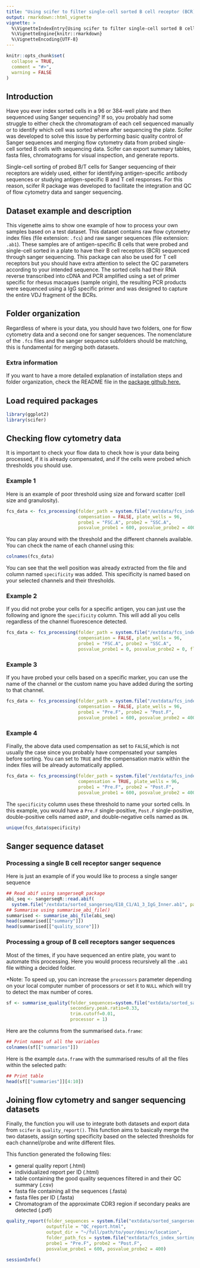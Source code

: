 ```yaml
---
title: "Using scifer to filter single-cell sorted B cell receptor (BCR) sanger sequences"
output: rmarkdown::html_vignette
vignette: >
  %\VignetteIndexEntry{Using scifer to filter single-cell sorted B cell receptor (BCR) sanger sequences}
  %\VignetteEngine{knitr::rmarkdown}
  %\VignetteEncoding{UTF-8}
---
```


```r
knitr::opts_chunk$set(
  collapse = TRUE,
  comment = "#>",
  warning = FALSE
)
```

## Introduction

Have you ever index sorted cells in a 96 or 384-well plate and then sequenced using Sanger sequencing? If so, you probably had some struggle to either check the chromatogram of each cell sequenced manually or to identify which cell was sorted where after sequencing the plate. Scifer was developed to solve this issue by performing basic quality control of Sanger sequences and merging flow cytometry data from probed single-cell sorted B cells with sequencing data. Scifer can export summary tables, fasta files, chromatograms for visual inspection, and generate reports.

Single-cell sorting of probed B/T cells for Sanger sequencing of their receptors are widely used, either for identifying antigen-specific antibody sequences or studying antigen-specific B and T cell responses. For this reason, scifer R package was developed to facilitate the integration and QC of flow cytometry data and sanger sequencing.

## Dataset example and description

This vigenette aims to show one example of how to process your own samples based on a test dataset. This dataset contains raw flow cytometry index files (file extension: `.fcs`) and raw sanger sequences (file extension: `.ab1`). These samples are of antigen-specific B cells that were probed and single-cell sorted in a plate to have their B cell receptors (BCR) sequenced through sanger sequencing. This package can also be used for T cell receptors but you should have extra attention to select the QC parameters according to your intended sequence. The sorted cells had their RNA reverse transcribed into cDNA and PCR amplified using a set of primer specific for rhesus macaques (sample origin), the resulting PCR products were sequenced using a IgG specific primer and was designed to capture the entire VDJ fragment of the BCRs.

## Folder organization

Regardless of where is your data, you should have two folders, one for flow cytometry data and a second one for sanger sequences. The nomenclature of the `.fcs` files and the sanger sequence subfolders should be matching, this is fundamental for merging both datasets.

### Extra information

If you want to have a more detailed explanation of installation steps and folder organization, check the README file in the [package github here.](https://github.com/rodrigarc/scifer)

## Load required packages

```r
library(ggplot2)
library(scifer)
```

## Checking flow cytometry data

It is important to check your flow data to check how is your data being processed, if it is already compensated, and if the cells were probed which thresholds you should use.

### Example 1

Here is an example of poor threshold using size and forward scatter (cell size and granulosity).

```r
fcs_data <- fcs_processing(folder_path = system.file("/extdata/fcs_index_sorting",package = "scifer"),
                           compensation = FALSE, plate_wells = 96,
                           probe1 = "FSC.A", probe2 = "SSC.A",
                           posvalue_probe1 = 600, posvalue_probe2 = 400, flow_plot = TRUE)
```

You can play around with the threshold and the different channels available. You can check the name of each channel using this:

```r
colnames(fcs_data)
```

You can see that the well position was already extracted from the file and column named `specificity` was added. This specificity is named based on your selected channels and their thresholds.

### Example 2

If you did not probe your cells for a specific antigen, you can just use the following and ignore the `specificity` column. This will add all you cells regardless of the channel fluorescence detected.

```r
fcs_data <- fcs_processing(folder_path = system.file("/extdata/fcs_index_sorting",package = "scifer"),
                           compensation = FALSE, plate_wells = 96,
                           probe1 = "FSC.A", probe2 = "SSC.A",
                           posvalue_probe1 = 0, posvalue_probe2 = 0, flow_plot = TRUE)
```

### Example 3

If you have probed your cells based on a specific marker, you can use the name of the channel or the custom name you have added during the sorting to that channel.

```r
fcs_data <- fcs_processing(folder_path = system.file("/extdata/fcs_index_sorting",package = "scifer"),
                           compensation = FALSE, plate_wells = 96,
                           probe1 = "Pre.F", probe2 = "Post.F",
                           posvalue_probe1 = 600, posvalue_probe2 = 400, flow_plot = TRUE)
```

### Example 4

Finally, the above data used compensation as set to `FALSE`,which is not usually the case since you probably have compensated your samples before sorting. You can set to `TRUE` and the compensation matrix within the index files will be already automatically applied.

```r
fcs_data <- fcs_processing(folder_path = system.file("/extdata/fcs_index_sorting",package = "scifer"),
                           compensation = TRUE, plate_wells = 96,
                           probe1 = "Pre.F", probe2 = "Post.F",
                           posvalue_probe1 = 600, posvalue_probe2 = 400, flow_plot = TRUE)
```

The `specificity` column uses these threshold to name your sorted cells. In this example, you would have a `Pre.F` single-positive, `Post.F` single-positive, double-positive cells named as`DP`, and double-negative cells named as `DN`. 

```r
unique(fcs_data$specificity)
```

## Sanger sequence dataset

### Processing a single B cell receptor sanger sequence 

Here is just an example of if you would like to process a single sanger sequence

```r
## Read abif using sangerseqR package
abi_seq <- sangerseqR::read.abif(
  system.file("/extdata/sorted_sangerseq/E18_C1/A1_3_IgG_Inner.ab1", package="scifer"))
## Summarise using summarise_abi_file()
summarised <- summarise_abi_file(abi_seq)
head(summarised[["summary"]])
head(summarised[["quality_score"]])
```

### Processing a group of B cell receptors sanger sequences

Most of the times, if you have sequenced an entire plate, you want to automate this processing. 
Here you would process recursively all the `.ab1` file withing a decided folder.

*Note: To speed up, you can increase the `processors` parameter depending on your local computer number of processors or set it to `NULL` which will try to detect the max number of cores.

```r

sf <- summarise_quality(folder_sequences=system.file("extdata/sorted_sangerseq", package="scifer"),
                        secondary.peak.ratio=0.33,
                        trim.cutoff=0.01,
                        processor = 1)
```
Here are the columns from the summarised `data.frame`:

```r
## Print names of all the variables 
colnames(sf[["summaries"]])
```

Here is the example `data.frame` with the summarised results of all the files within the selected path:

```r
## Print table
head(sf[["summaries"]][4:10])
```

## Joining flow cytometry and sanger sequencing datasets

Finally, the function you will use to integrate both datasets and export data from `scifer` is `quality_report()`. This function aims to basically merge the two datasets, assign sorting specificity based on the selected thresholds for each channel/probe and write different files.

This function generated the following files:

- general quality report (.html)
- individualized report per ID (.html)
- table containing the good quality sequences filtered in and their QC summary (.csv)
- fasta file containing all the sequences (.fasta)
- fasta files per ID (.fasta)
- Chromatogram of the approximate CDR3 region if secondary peaks are detected (.pdf)

```r
quality_report(folder_sequences = system.file("extdata/sorted_sangerseq", package="scifer"),
               outputfile = "QC_report.html",
               output_dir = "~/full/path/to/your/desire/location",
               folder_path_fcs = system.file("extdata/fcs_index_sorting", package = "scifer"),
               probe1 = "Pre.F", probe2 = "Post.F",
               posvalue_probe1 = 600, posvalue_probe2 = 400)

```


```r
sessionInfo()
```
